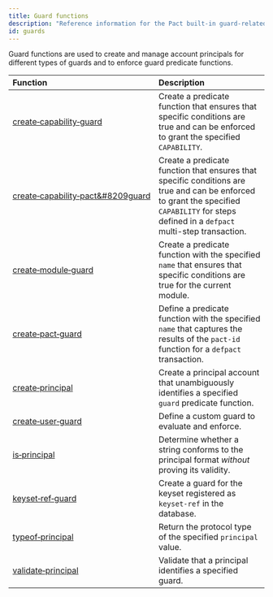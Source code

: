 ```yaml
---
title: Guard functions
description: "Reference information for the Pact built-in guard-related functions."
id: guards
---
```


Guard functions are used to create and manage account principals for different types of guards and to enforce guard predicate functions.

| Function | Description |
| :-------- | :----------- |
| [create&#8209;capability&#8209;guard](/pact-5/guards/create-capability-guard) | Create a predicate function that ensures that specific conditions are true and can be enforced to grant the specified `CAPABILITY`. |
| [create&#8209;capability&#8209;pact&#8209guard](/pact-5/guards/create-capability-pact-guard) | Create a predicate function that ensures that specific conditions are true and can be enforced to grant the specified `CAPABILITY` for steps defined in a `defpact` multi-step transaction. |
| [create&#8209;module&#8209;guard](/pact-5/guards/create-module-guard) | Create a predicate function with the specified `name` that ensures that specific conditions are true for the current module.|
| [create&#8209;pact&#8209;guard](/pact-5/guards/create-pact-guard) | Define a predicate function with the specified `name` that captures the results of the `pact-id` function for a `defpact` transaction.  |
| [create&#8209;principal](/pact-5/guards/create-principal) | Create a principal account that unambiguously identifies a specified `guard` predicate function. |
| [create&#8209;user&#8209;guard](/pact-5/guards/create-user-guard) | Define a custom guard to evaluate and enforce. |
| [is&#8209;principal](/pact-5/guards/is-principal) | Determine whether a string conforms to the principal format *without* proving its validity.|
| [keyset&#8209;ref&#8209;guard](/pact-5/guards/keyset-ref-guard) | Create a guard for the keyset registered as `keyset-ref` in the database. |
| [typeof&#8209;principal](/pact-5/guards/typeof-principal) | Return the protocol type of the specified `principal` value.  |
| [validate&#8209;principal](/pact-5/guards/validate-principal) | Validate that a principal identifies a specified guard. |
